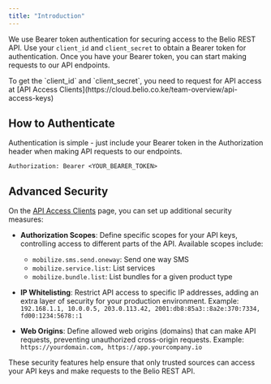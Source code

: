 ```yaml
---
title: "Introduction"
---
```


We use Bearer token authentication for securing access to the Belio REST API.
Use your `client_id` and `client_secret` to obtain a Bearer token for authentication.
Once you have your Bearer token, you can start making requests to our API endpoints.

<Note>
  To get the `client_id` and `client_secret`, you need to request for API access
  at [API Access
  Clients](https://cloud.belio.co.ke/team-overview/api-access-keys)
</Note>

## How to Authenticate

Authentication is simple - just include your Bearer token in the Authorization header when making API requests to our endpoints.

```http
Authorization: Bearer <YOUR_BEARER_TOKEN>
```

## Advanced Security

On the [API Access Clients](https://cloud.belio.co.ke/team-overview/api-access-keys) page, you can set up additional security measures:

- **Authorization Scopes**: Define specific scopes for your API keys, controlling access to different parts of the API. Available scopes include:

  - `mobilize.sms.send.oneway`: Send one way SMS
  - `mobilize.service.list`: List services
  - `mobilize.bundle.list`: List bundles for a given product type

- **IP Whitelisting**: Restrict API access to specific IP addresses, adding an extra layer of security for your production environment.
  Example: `192.168.1.1, 10.0.0.5, 203.0.113.42, 2001:db8:85a3::8a2e:370:7334, fd00:1234:5678::1`

- **Web Origins**: Define allowed web origins (domains) that can make API requests, preventing unauthorized cross-origin requests.
  Example: `https://yourdomain.com, https://app.yourcompany.io`

These security features help ensure that only trusted sources can access your API keys and make requests to the Belio REST API.
